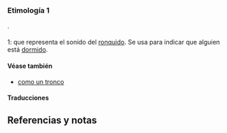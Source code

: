 == {{lengua|es}} ==
{{pron-graf}}

=== Etimología 1 ===
{{etimología}}.

==== {{onomatopeya|es}} ====
;1: {{plm|onomatopeya}} que representa el sonido del [[ronquido]]. Se usa para indicar que alguien está [[dormir|dormido]].
{{ejemplo|Tan monocorde fue su discurso que muchos parlamentarios se durmieron, zzz... zzz, y los ronquidos, norrr, norrr, norrr, al final se impusieron a unos tímidos aplausos, plas, plas.|c=pagina|t=La escritura silenciosa|f=2016-03-05|u=https://web.archive.org/web/20160305040815/http://www.juanmarin.net/index.php?aid}}

==== Véase también ====
*[[como un tronco]]

==== Traducciones ====
{{trad-arriba}}
{{t|en|t1=zzz}}
{{trad-abajo}}

== Referencias y notas ==
<references />
